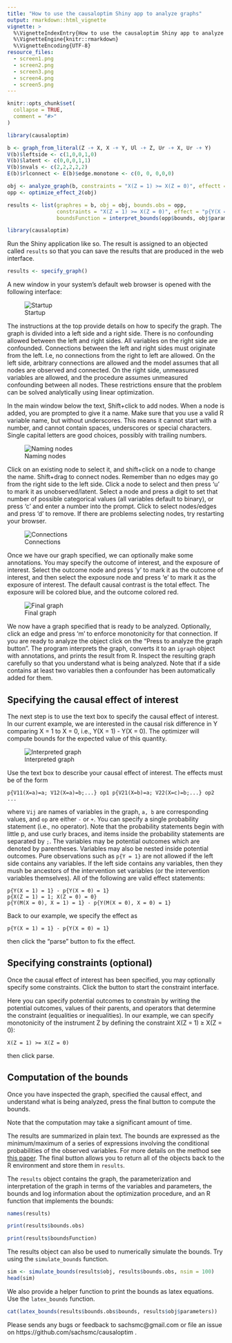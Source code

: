 ```yaml
---
title: "How to use the causaloptim Shiny app to analyze graphs"
output: rmarkdown::html_vignette
vignette: >
  %\VignetteIndexEntry{How to use the causaloptim Shiny app to analyze graphs}
  %\VignetteEngine{knitr::rmarkdown}
  %\VignetteEncoding{UTF-8}
resource_files:
  - screen1.png
  - screen2.png
  - screen3.png
  - screen4.png
  - screen5.png
---
```


```r
knitr::opts_chunk$set(
  collapse = TRUE,
  comment = "#>"
)

library(causaloptim)

b <- graph_from_literal(Z -+ X, X -+ Y, Ul -+ Z, Ur -+ X, Ur -+ Y)
V(b)$leftside <- c(1,0,0,1,0)
V(b)$latent <- c(0,0,0,1,1)
V(b)$nvals <- c(2,2,2,2,2)
E(b)$rlconnect <- E(b)$edge.monotone <- c(0, 0, 0,0,0)

obj <- analyze_graph(b, constraints = "X(Z = 1) >= X(Z = 0)", effectt = "p{Y(X = 1) = 1} - p{Y(X = 0) = 1}")
opp <- optimize_effect_2(obj)

results <- list(graphres = b, obj = obj, bounds.obs = opp, 
                constraints = "X(Z = 1) >= X(Z = 0)", effect = "p{Y(X = 1) = 1} - p{Y(X = 0) = 1}",
                boundsFunction = interpret_bounds(opp$bounds, obj$parameters))
```

```r
library(causaloptim)
```

Run the Shiny application like so. The result is assigned to an objected called `results` so that you can save the results that are produced in the web interface. 

```r
results <- specify_graph()
```

A new window in your system's default web browser is opened with the following interface: 

![Startup](screen1.png)


The instructions at the top provide details on how to specify the graph. The graph is divided into a left side and a right side. There is no confounding allowed between the left and right sides. All variables on the right side are confounded. Connections between the left and right sides must originate from the left. I.e, no connections from the right to left are allowed. On the left side, arbitrary connections are allowed and the model assumes that all nodes are observed and connected. On the right side, unmeasured variables are allowed, and the procedure assumes unmeasured confounding between all nodes. These restrictions ensure that the problem can be solved analytically using linear optimization. 

In the main window below the text, Shift+click to add nodes. When a node is added, you are prompted to give it a name. Make sure that you use a valid R variable name, but without underscores. This means it cannot start with a number, and cannot contain spaces, underscores or special characters. Single capital letters are good choices, possibly with trailing numbers. 

![Naming nodes](screen2.png)

Click on an existing node to select it, and shift+click on a node to change the name. Shift+drag to connect nodes. Remember than no edges may go from the right side to the left side. Click a node to select and then press 'u' to mark it as unobserved/latent. Select a node and press a digit to set that number of possible categorical values (all variables default to binary), or press 'c' and enter a number into the prompt. Click to select nodes/edges and press 'd' to remove. If there are problems selecting nodes, try restarting your browser.  

![Connections](screen3.png)

Once we have our graph specified, we can optionally make some annotations. You may specify the outcome of interest, and the exposure of interest. Select the outcome node and press 'y' to mark it as the outcome of interest, and then select the exposure node and press 'e' to mark it as the exposure of interest. The default causal contrast is the total effect. The exposure will be colored blue, and the outcome colored red. 

![Final graph](screen4.png)

We now have a graph specified that is ready to be analyzed. Optionally, click an edge and press 'm' to enforce monotonicity for that connection. If you are ready to analyze the object click on the "Press to analyze the graph button". The program interprets the graph, converts it to an `igraph` object with annotations, and prints the result from R. Inspect the resulting graph carefully so that you understand what is being analyzed. Note that if a side contains at least two variables then a confounder has been automatically added for them.

## Specifying the causal effect of interest

The next step is to use the text box to specify the causal effect of interest. In our current example, we are interested in the causal risk difference in Y comparing X = 1 to X = 0, i.e., Y(X = 1) - Y(X = 0). The optimizer will compute bounds for the expected value of this quantity. 

![Interpreted graph](screen5.png)

Use the text box to describe your causal effect of interest. The effects must be of the form

```
p{V11(X=a)=a; V12(X=a)=b;...} op1 p{V21(X=b)=a; V22(X=c)=b;...} op2 ...
```

where `Vij` are names of variables in the graph, `a, b` are corresponding values, and `op` are either `-` or `+`. You can specify a single probability statement (i.e., no operator). Note that the probability statements begin with little p, and use curly braces, and items inside the probability statements are separated by `;`. The variables may be potential outcomes which are denoted by parentheses. Variables may also be nested inside potential outcomes. Pure observations such as `p{Y = 1}` are not allowed if the left side contains any variables. If the left side contains any variables, then they mush be ancestors of the intervention set variables (or the intervention variables themselves). All of the following are valid effect statements: 

```
p{Y(X = 1) = 1} - p{Y(X = 0) = 1}
p{X(Z = 1) = 1; X(Z = 0) = 0}
p{Y(M(X = 0), X = 1) = 1} - p{Y(M(X = 0), X = 0) = 1}
```

Back to our example, we specify the effect as

```
p{Y(X = 1) = 1} - p{Y(X = 0) = 1}
```

then click the "parse" button to fix the effect. 


## Specifying constraints (optional)

Once the causal effect of interest has been specified, you may optionally specify some constraints. Click the button to start the constraint interface. 

Here you can specify potential outcomes to constrain by writing the potential outcomes, values of their parents, and operators that determine the constraint (equalities or inequalities). In our example, we can specify monotonicity of the instrument Z by defining the constraint X(Z = 1) $\geq$ X(Z = 0): 

```
X(Z = 1) >= X(Z = 0)
```

then click parse. 


## Computation of the bounds

Once you have inspected the graph, specified the causal effect, and understand what is being analyzed, press the final button to compute the bounds. 

Note that the computation may take a significant amount of time.

The results are summarized in plain text. The bounds are expressed as the minimum/maximum of a series of expressions involving the conditional probabilities of the observed variables. For more details on the method see [this paper](https://www.tandfonline.com/doi/full/10.1080/10618600.2022.2071905). The final button allows you to return all of the objects back to the R environment and store them in `results`. 

The `results` object contains the graph, the parameterization and interpretation of the graph in terms of the variables and parameters, the bounds and log information about the optimization procedure, and an R function that implements the bounds: 

```r
names(results)

print(results$bounds.obs)

print(results$boundsFunction)
```


The results object can also be used to numerically simulate the bounds. Try using the `simulate_bounds` function. 


```r
sim <- simulate_bounds(results$obj, results$bounds.obs, nsim = 100)
head(sim)
```


We also provide a helper function to print the bounds as latex equations. Use the `latex_bounds` function. 

```r
cat(latex_bounds(results$bounds.obs$bounds, results$obj$parameters))

```


Please sends any bugs or feedback to sachsmc@gmail.com or file an issue on https://github.com/sachsmc/causaloptim . 


